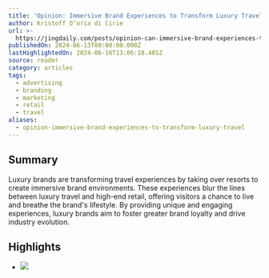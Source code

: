 ```yaml
---
title: 'Opinion: Immersive Brand Experiences to Transform Luxury Travel?'
author: Kristoff D’oria di Cirie
url: >-
  https://jingdaily.com/posts/opinion-can-immersive-brand-experiences-transform-luxury-travel
publishedOn: 2024-06-13T00:00:00.000Z
lastHighlightedOn: 2024-06-16T13:06:18.485Z
source: reader
category: articles
tags:
  - advertising
  - branding
  - marketing
  - retail
  - travel
aliases:
  - opinion-immersive-brand-experiences-to-transform-luxury-travel
---
```

## Summary

Luxury brands are transforming travel experiences by taking over resorts to create immersive brand environments. These experiences blur the lines between luxury travel and high-end retail, offering visitors a chance to live and breathe the brand's lifestyle. By providing unique and engaging experiences, luxury brands aim to foster greater brand loyalty and drive industry evolution.

## Highlights
- ![](https://jingdaily.com/_next/image?url=https%3A%2F%2Fcdn.sanity.io%2Fimages%2Ff8lauh0h%2Fproduction%2F66f0e3e5b0e1138c90effeee83c6b36a445c166c-5325x2995.jpg%3Ffit%3Dmax%26auto%3Dformat&w=3840&q=90)
